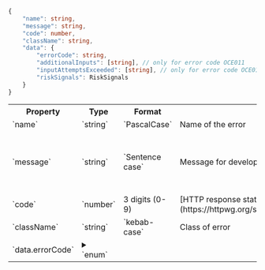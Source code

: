 
```typescript title="Error Type"
{
    "name": string,
    "message": string,
    "code": number,
    "className": string,
    "data": {
        "errorCode": string,
        "additionalInputs": [string], // only for error code OCE011
        "inputAttemptsExceeded": [string], // only for error code OCE019
        "riskSignals": RiskSignals
    }
}
```

<table>
    <tr>
        <th>Property</th>
        <th>Type</th>
        <th>Format</th>
        <th>Description</th>
        <th>Example</th>
    </tr>
    <tr>
        <td>`name`</td>
        <td>`string`</td>
        <td>`PascalCase`</td>
        <td>Name of the error</td>
        <td>`"BadRequest"`</td>
    </tr>
    <tr>
        <td>`message`</td>
        <td>`string`</td>
        <td>`Sentence case`</td>
        <td>Message for developer that explains the error</td>
        <td>`"Additional information is required to source data for user: birthDate"`</td>
    </tr>
    <tr>
        <td>`code`</td>
        <td>`number`</td>
        <td>3 digits (0-9)</td>
        <td>[HTTP response status code](https://httpwg.org/specs/rfc9110.html#overview.of.status.codes)</td>
        <td>`400`</td>
    </tr>
    <tr>
        <td>`className`</td>
        <td>`string`</td>
        <td>`kebab-case`</td>
        <td>Class of error</td>
        <td>`bad-request`</td>
    </tr>
    <tr>
        <td>`data.errorCode`</td>
        <td>
            <details>
                <summary>`enum`</summary>

                Possible values (see [Error Codes](./errors#error-codes) for details):
                    - `"ERR001"`
                    - `"OCE001"`
                    - `"OCE002"`
                    - `"OCE003"`
                    - `"OCE004"`
                    - `"OCE005"`
                    - `"OCE006"`
                    - `"OCE007"`
                    - `"OCE008"`
                    - `"OCE009"`
                    - `"OCE0010"`
                    - `"OCE011"`
                    - `"OCE012"`
                    - `"OCE013"`
                    - `"OCE014"`
                    - `"OCE015"`
                    - `"OCE016"`
                    - `"OCE017"`
                    - `"OCE018"`
                    - `"OCE019"`
            </details>
        </td>
        <td>3 letters and 3 digits (0-9)</td>
        <td>[Verified error code](./errors#error-codes)</td>
        <td>`"OCE011"`</td>
    </tr>
    <tr>
        <td>`data.additionalInputs`</td>
        <td>`[string]`</td>
        <td>`camelCase`</td>
        <td>Additional inputs to source [credentials](./data#credentials) for user, where multiple values indicates **inclusive OR** (only included for [`OCE011`](./errors#oce011))</td>
        <td>`["birthDate", "ssn4"]`</td>
    </tr>
    <tr>
        <td>`data.inputAttemptsExceeded`</td>
        <td>`[string]`</td>
        <td>`camelCase`</td>
        <td>Input(s) for which the attempts limit (3 for each input) has been exceeded (only included for [`OCE019`](./errors#oce019))</td>
        <td>`["birthDate", "ssn4"]`</td>
    </tr>
    <tr>
        <td>`data.riskSignals`</td>
        <td>[`RiskSignals`](#risksignals)</td>
        <td>`Object`</td>
        <td>[Verified risk signals](./data#risk-signals) associated with the 1-Click Signup event</td>
        <td>See [`RiskSignals` example](#example-risksignals)</td>
    </tr>
</table>